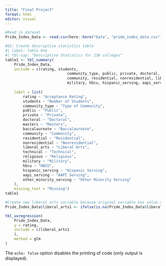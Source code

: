 ```yaml
---
title: "Final Project"
format: html
editor: visual
---
```



```r
#Read in dataset
Pride_Index_Data <- read.csv(here::here("Data", "pride_index_data.csv"))

```


```r
#Q1: Create descriptive statistics table
#| label: Table One
#| tbl-cap: "Descriptive Statistics for 238 colleges"
table1 <- tbl_summary(
	Pride_Index_Data,
	include = c(rating, students,
							community_type, public, private, doctoral, masters, baccalaureate,
							community, residential, nonresidential, liberal_arts, technical, religious,
							military, hbcu, hispanic_serving, aapi_serving, other_minority_serving),
	
	label = list(
		rating ~ "Acceptance Rating",
		students ~ "Number of Students",
		community_type ~ "Type of Community",
		public ~ "Public",
		private ~ "Private",
		doctoral ~ "Doctoral",
		masters ~ "Masters",
		baccalaureate ~ "Baccalaureate",
		community ~ "Community",
		residential ~ "Residential",
		nonresidential ~ "Nonresidential",
		liberal_arts ~ "Liberal Arts",
		technical ~ "Technical",
		religious ~ "Religious",
		military ~ "Military",
		hbcu ~ "HBCU",
		hispanic_serving ~ "Hispanic Serving",
		aapi_serving ~ "AAPI Serving",
		other_minority_serving ~ "Other Minority Serving"
	),
	missing_text = "Missing") 
table1
```



```r
#Create new liberal arts variable because original variable has value missing if it's false
Pride_Index_Data$liberal_arts1 <- ifelse(is.na(Pride_Index_Data$liberal_arts), FALSE, TRUE)

tbl_uvregression(
	Pride_Index_Data,
	y = rating,
	include = c(liberal_arts1
	),
	method = glm
)

```

The `echo: false` option disables the printing of code (only output is displayed).
